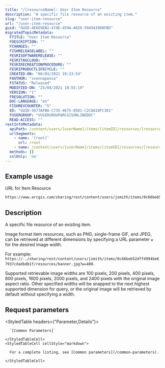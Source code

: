 ```yaml
---
title: "/[resourceName]: User Item Resource"
description: "A specific file resource of an existing item."
slug: "user-item-resource"
url: "/user-item-resource"
guid: "GUID-4E6E9EB2-474E-459A-A02D-594943908FBD"
migratedTopicMetadata:
  FTITLE: "User Item Resource"
  FDESCRIPTION: ""
  FCHANGES: ""
  FISHRELEASELABEL: ""
  FESRISOFTWARERELEASE: ""
  FESRITAGCLOUD: ""
  FESRIRECREATIONPROCEDURE: ""
  FESRIPRODUCTLIFECYCLE: ""
  CREATED-ON: "08/03/2021 19:23:54"
  FAUTHOR: "svennapoosa"
  FSTATUS: "Released"
  MODIFIED-ON: "25/08/2021 10:55:19"
  VERSION: "1"
  FRESOLUTION: ""
  DOC-LANGUAGE: "en"
  FISHREVCOUNTER: "5"
  ED: "GUID-5677AFBA-C735-4675-85D1-C2CAA18FC381"
  FUSERGROUP: "VUSERGROUPARCGISONLINEDOC"
  READ-ACCESS: ""
restInfoMetadata:
  apiPath: /content/users/[userName]/items/[itemID]/resources/[resourceName]
  urlSegments:
    - name: '[root]'
      url: /root
    - name: /content/users/[userName]/items/[itemID]/resources/[resourceName]
  methods: []
  sslOnly: 'no'
---
```


## Example usage

URL for Item Resource

```markdown
https://www.arcgis.com/sharing/rest/content/users/jsmith/items/0c66beb52dff4994be67937cdadbdb1f/resources/image/banner.jpg 
``` 

## Description

A specific file resource of an existing item.

Image format item resources, such as PNG, single-frame GIF, and JPEG, can be retrieved at different dimensions by specifying a URL parameter `w` for the desired image width. 

For example: `https://../sharing/rest/content/users/jsmith/items/0c66beb52dff4994be67937cdadbdb1f/resources/banner.jpg?w=400`. 

Supported retrievable image widths are 100 pixels, 200 pixels, 400 pixels, 800 pixels, 1600 pixels, 2000 pixels, and 2400 pixels with the original image aspect ratio. Other specified widths will be snapped to the next highest supported dimension for query, or the original image will be retrieved by default without specifying a width.

## Request parameters 

<StyledTable headers={"Parameter,Details"}>
  <StyledTableRow>
    <StyledTableCell cellStyle="markdown">

      `[Common Parameters]` 

    </StyledTableCell>
    <StyledTableCell cellStyle="markdown">

      For a complete listing, see [Common parameters](/common-parameters).

    </StyledTableCell>
  </StyledTableRow>
</StyledTable>
